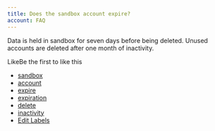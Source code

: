 ```yaml
---
title: Does the sandbox account expire?
account: FAQ 
---
```

Data is held in sandbox for seven days before being deleted. Unused accounts are deleted after one month of inactivity.

LikeBe the first to like this

*   [sandbox](/label/FAQ/sandbox)
*   [account](/label/FAQ/account)
*   [expire](/label/FAQ/expire)
*   [expiration](/label/FAQ/expiration)
*   [delete](/label/FAQ/delete)
*   [inactivity](/label/FAQ/inactivity)
*   [Edit Labels](# "Edit Labels (Type 'l')")




